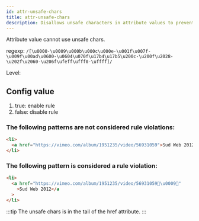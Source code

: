 ```yaml
---
id: attr-unsafe-chars
title: attr-unsafe-chars
description: Disallows unsafe characters in attribute values to prevent rendering and security issues.
---
```


Attribute value cannot use unsafe chars.

regexp: `/[\u0000-\u0009\u000b\u000c\u000e-\u001f\u007f-\u009f\u00ad\u0600-\u0604\u070f\u17b4\u17b5\u200c-\u200f\u2028-\u202f\u2060-\u206f\ufeff\ufff0-\uffff]/`

Level: <Badge text="Warning" variant="caution" />

## Config value

1. true: enable rule
2. false: disable rule


### The following patterns are **not** considered rule violations:

```html
<li>
  <a href="https://vimeo.com/album/1951235/video/56931059">Sud Web 2012</a>
</li>
```


### The following pattern is considered a rule violation:

```html
<li>
  <a href="https://vimeo.com/album/1951235/video/56931059\u0009"
    >Sud Web 2012</a
  >
</li>
```

:::tip
The unsafe chars is in the tail of the href attribute.
:::
